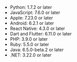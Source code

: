 - Python: 1.7.2 or later
- JavaScript: 7.6.0 or later
- Apple: 7.23.0 or later
- Android: 6.2.1 or later
- React Native: 4.3.0 or later
- Dart and Flutter: 6.11.0 or later
- PHP: 3.9.0 or later
- Ruby: 5.5.0 or later
- Java: 6.5.0-beta.2 or later
- .NET: 3.22.0 or later
